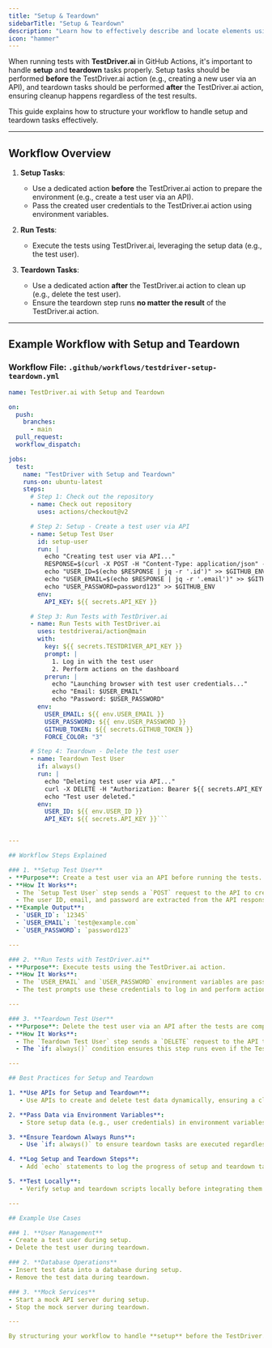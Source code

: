 ```yaml
---
title: "Setup & Teardown"
sidebarTitle: "Setup & Teardown"
description: "Learn how to effectively describe and locate elements using TestDriver.ai's visual understanding capabilities."
icon: "hammer"
---
```



When running tests with **TestDriver.ai** in GitHub Actions, it's important to handle **setup** and **teardown** tasks properly. Setup tasks should be performed **before** the TestDriver.ai action (e.g., creating a new user via an API), and teardown tasks should be performed **after** the TestDriver.ai action, ensuring cleanup happens regardless of the test results.

This guide explains how to structure your workflow to handle setup and teardown tasks effectively.

---

## Workflow Overview

1. **Setup Tasks**:
   - Use a dedicated action **before** the TestDriver.ai action to prepare the environment (e.g., create a test user via an API).
   - Pass the created user credentials to the TestDriver.ai action using environment variables.

2. **Run Tests**:
   - Execute the tests using TestDriver.ai, leveraging the setup data (e.g., the test user).

3. **Teardown Tasks**:
   - Use a dedicated action **after** the TestDriver.ai action to clean up (e.g., delete the test user).
   - Ensure the teardown step runs **no matter the result** of the TestDriver.ai action.

---

## Example Workflow with Setup and Teardown

### Workflow File: `.github/workflows/testdriver-setup-teardown.yml`

```yaml
name: TestDriver.ai with Setup and Teardown

on:
  push:
    branches:
      - main
  pull_request:
  workflow_dispatch:

jobs:
  test:
    name: "TestDriver with Setup and Teardown"
    runs-on: ubuntu-latest
    steps:
      # Step 1: Check out the repository
      - name: Check out repository
        uses: actions/checkout@v2

      # Step 2: Setup - Create a test user via API
      - name: Setup Test User
        id: setup-user
        run: |
          echo "Creating test user via API..."
          RESPONSE=$(curl -X POST -H "Content-Type: application/json" -d '{"name": "Test User", "email": "test@example.com", "password": "password123"}' https://api.example.com/users)
          echo "USER_ID=$(echo $RESPONSE | jq -r '.id')" >> $GITHUB_ENV
          echo "USER_EMAIL=$(echo $RESPONSE | jq -r '.email')" >> $GITHUB_ENV
          echo "USER_PASSWORD=password123" >> $GITHUB_ENV
        env:
          API_KEY: ${{ secrets.API_KEY }}

      # Step 3: Run Tests with TestDriver.ai
      - name: Run Tests with TestDriver.ai
        uses: testdriverai/action@main
        with:
          key: ${{ secrets.TESTDRIVER_API_KEY }}
          prompt: |
            1. Log in with the test user
            2. Perform actions on the dashboard
          prerun: |
            echo "Launching browser with test user credentials..."
            echo "Email: $USER_EMAIL"
            echo "Password: $USER_PASSWORD"
        env:
          USER_EMAIL: ${{ env.USER_EMAIL }}
          USER_PASSWORD: ${{ env.USER_PASSWORD }}
          GITHUB_TOKEN: ${{ secrets.GITHUB_TOKEN }}
          FORCE_COLOR: "3"

      # Step 4: Teardown - Delete the test user
      - name: Teardown Test User
        if: always()
        run: |
          echo "Deleting test user via API..."
          curl -X DELETE -H "Authorization: Bearer ${{ secrets.API_KEY }}" https://api.example.com/users/$USER_ID
          echo "Test user deleted."
        env:
          USER_ID: ${{ env.USER_ID }}
          API_KEY: ${{ secrets.API_KEY }}```


---

## Workflow Steps Explained

### 1. **Setup Test User**
- **Purpose**: Create a test user via an API before running the tests.
- **How It Works**:
  - The `Setup Test User` step sends a `POST` request to the API to create a new user.
  - The user ID, email, and password are extracted from the API response and stored as environment variables (`USER_ID`, `USER_EMAIL`, `USER_PASSWORD`).
- **Example Output**:
  - `USER_ID`: `12345`
  - `USER_EMAIL`: `test@example.com`
  - `USER_PASSWORD`: `password123`

---

### 2. **Run Tests with TestDriver.ai**
- **Purpose**: Execute tests using the TestDriver.ai action.
- **How It Works**:
  - The `USER_EMAIL` and `USER_PASSWORD` environment variables are passed to the `prerun` script.
  - The test prompts use these credentials to log in and perform actions.

---

### 3. **Teardown Test User**
- **Purpose**: Delete the test user via an API after the tests are complete.
- **How It Works**:
  - The `Teardown Test User` step sends a `DELETE` request to the API to remove the test user.
  - The `if: always()` condition ensures this step runs even if the TestDriver.ai action fails.

---

## Best Practices for Setup and Teardown

1. **Use APIs for Setup and Teardown**:
   - Use APIs to create and delete test data dynamically, ensuring a clean environment for each test run.

2. **Pass Data via Environment Variables**:
   - Store setup data (e.g., user credentials) in environment variables and pass them to the TestDriver.ai action.

3. **Ensure Teardown Always Runs**:
   - Use `if: always()` to ensure teardown tasks are executed regardless of the test results.

4. **Log Setup and Teardown Steps**:
   - Add `echo` statements to log the progress of setup and teardown tasks for easier debugging.

5. **Test Locally**:
   - Verify setup and teardown scripts locally before integrating them into the workflow.

---

## Example Use Cases

### 1. **User Management**
- Create a test user during setup.
- Delete the test user during teardown.

### 2. **Database Operations**
- Insert test data into a database during setup.
- Remove the test data during teardown.

### 3. **Mock Services**
- Start a mock API server during setup.
- Stop the mock server during teardown.

---

By structuring your workflow to handle **setup** before the TestDriver.ai action and **teardown** after it, you can ensure a clean and reliable test environment for every run. This approach also ensures that teardown tasks are executed regardless of the test results, maintaining a consistent state for subsequent runs.
